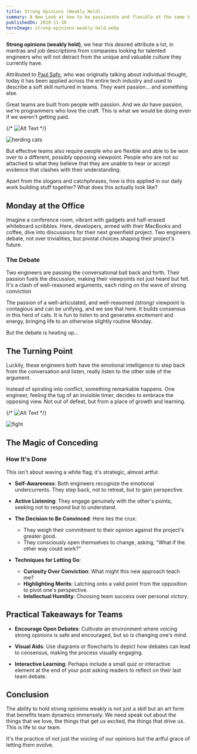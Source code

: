 ```yaml
---
title: Strong Opinions (Weakly Held)
summary: A New Look at how to be passionate and flexible at the same time
publishedOn: 2019-11-30
heroImage: strong-opinions-weakly-held.webp
---
```



**Strong opinions (weakly held)**, we hear this desired attribute a lot, in mantras and job descriptions from companies looking for talented engineers who will not detract from the unique and valuable culture they currently have.

Attributed to [Paul Safo](https://www.saffo.com/02008/07/26/strong-opinions-weakly-held/), who was originally talking about individual thought, today it has been applied across the entire tech industry and used to describe a soft skill nurtured in teams. They want passion... and something else.

Great teams are built from people with passion. And we _do_ have passion, we're programmers who love the craft. This is what we would be doing even if we weren't getting paid.

{/* ![Alt Text](https://thepracticaldev.s3.amazonaws.com/i/3yjpajlmiq76vns36gqz.jpg) */}

<Image src={herdingCats} alt="herding cats" />

But effective teams also require people who are flexible and able to be won over to a different, possibly opposing viewpoint. People who are not so attached to what they believe that they are unable to hear or accept evidence that clashes with their understanding.

Apart from the slogans and catchphrases, how is this applied in our daily work building stuff together? What does this actually look like?

## Monday at the Office

Imagine a conference room, vibrant with gadgets and half-erased whiteboard scribbles. Here, developers, armed with their MacBooks and coffee, dive into discussions for their next greenfield project. Two engineers debate, not over trivialities, but pivotal choices shaping their project's future.

### The Debate

Two engineers are passing the conversational ball back and forth. Their passion fuels the discussion, making their viewpoints not just heard but felt. It's a clash of well-reasoned arguments, each riding on the wave of strong conviction

The passion of a well-articulated, and well-reasoned _(strong)_ viewpoint is contagious and can be unifying, and we see that here. It builds consensus in this herd of cats. It is fun to listen to and generates excitement and energy, bringing life to an otherwise slightly routine Monday.

But the debate is heating up...

## The Turning Point

Luckily, these engineers both have the emotional intelligence to step back from the conversation and listen, really listen to the other side of the argument.

Instead of spiraling into conflict, something remarkable happens. One engineer, feeling the tug of an invisible timer, decides to embrace the opposing view. Not out of defeat, but from a place of growth and learning.

{/* ![Alt Text](https://thepracticaldev.s3.amazonaws.com/i/isb1m6c1l7n1h3xwzh3x.jpg) */}

<Image src={fight} alt="fight" />

## The Magic of Conceding

### How It's Done

This isn't about waving a white flag; it's strategic, almost artful:

- **Self-Awareness**: Both engineers recognize the emotional undercurrents. They step back, not to retreat, but to gain perspective.

- **Active Listening**: They engage genuinely with the other's points, seeking not to respond but to understand.

- **The Decision to Be Convinced**: Here lies the crux:

  - They weigh their commitment to their opinion against the project's greater good.
  - They consciously open themselves to change, asking, "What if the other way could work?"

- **Techniques for Letting Go**:
  - **Curiosity Over Conviction**: What might this new approach teach me?
  - **Highlighting Merits**: Latching onto a valid point from the opposition to pivot one's perspective.
  - **Intellectual Humility**: Choosing team success over personal victory.

## Practical Takeaways for Teams

- **Encourage Open Debates**: Cultivate an environment where voicing strong opinions is safe and encouraged, but so is changing one's mind.

- **Visual Aids**: Use diagrams or flowcharts to depict how debates can lead to consensus, making the process visually engaging.

- **Interactive Learning**: Perhaps include a small quiz or interactive element at the end of your post asking readers to reflect on their last team debate.

## Conclusion

The ability to hold strong opinions weakly is not just a skill but an art form that benefits team dynamics immensely. We need speak out about the things that we love, the things that get us excited, the things that drive us. This is life to our team.

It's the practice of not just the voicing of our opinions but the artful grace of letting them evolve.
